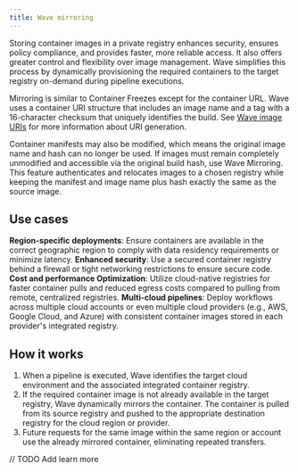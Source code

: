 ```yaml
---
title: Wave mirroring
---
```


Storing container images in a private registry enhances security, ensures policy compliance, and provides faster, more reliable access. It also offers greater control and flexibility over image management. Wave simplifies this process by dynamically provisioning the required containers to the target registry on-demand during pipeline executions.

Mirroring is similar to Container Freezes except for the container URL. Wave uses a container URI structure that includes an image name and a tag with a 16-character checksum that uniquely identifies the build. See [Wave image URIs](./how-it-works.mdx#wave-image-uris) for more information about URI generation.

Container manifests may also be modified, which means the original image name and hash can no longer be used. If images must remain completely unmodified and accessible via the original build hash, use Wave Mirroring. This feature authenticates and relocates images to a chosen registry while keeping the manifest and image name plus hash exactly the same as the source image.

## Use cases

**Region-specific deployments**: Ensure containers are available in the correct geographic region to comply with data residency requirements or minimize latency.
**Enhanced security**: Use a secured container registry behind a firewall or tight networking restrictions to ensure secure code.
**Cost and performance Optimization**: Utilize cloud-native registries for faster container pulls and reduced egress costs compared to pulling from remote, centralized registries.
**Multi-cloud pipelines**: Deploy workflows across multiple cloud accounts or even multiple cloud providers (e.g., AWS, Google Cloud, and Azure) with consistent container images stored in each provider's integrated registry.

## How it works

1. When a pipeline is executed, Wave identifies the target cloud environment and the associated integrated container registry.
2. If the required container image is not already available in the target registry, Wave dynamically mirrors the container. The container is pulled from its source registry and pushed to the appropriate destination registry for the cloud region or provider.
3. Future requests for the same image within the same region or account use the already mirrored container, eliminating repeated transfers.

// TODO Add learn more

